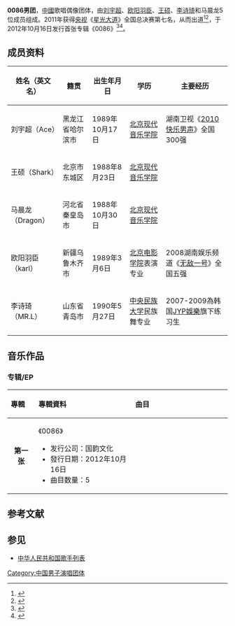 {{藝人
| 姓名     = 0086男团
| 類型     = 组合
| 圖片     =
| 圖片尺寸 = 
| 圖片簡介 = 
| 出道日期 = 2012年10月16日
| 出生地點 = {{CHN}}[[北京市|北京市]]
| 語言     = [[华语|华语]] 
| 音樂類型 = [[华语流行音乐|华语流行音乐]]
| 活躍年代 = 2012年—至今
| 代表作   = 《BAHA》
| 唱片公司 = [[国韵文化|国韵文化]](2012-至今) 
| 經紀公司 = [[国韵文化|国韵文化]](2012-至今) 
| 網站     =  
| 獎項     = 2011年CCTV-3《星光大道》总决赛第七名
}}
'''0086男团'''，[[中國|中國]]歌唱偶像团体，由[[刘宇超|刘宇超]]、[[欧阳羽臣|欧阳羽臣]]、[[王硕_(歌手)|王硕]]、[[李诗琦|李诗琦]]和马晨龙5位成员组成。2011年获得[[中国中央电视台|央视]]《[[星光大道_(央视节目)|星光大道]]》全国总决赛第七名，从而出道<ref>{{Cite web |url=http://bjyouth.ynet.com/3.1/1210/19/7538889.html |title=走出“星光大道” 0086男团步上音乐路 |accessdate=2013-10-20 |archive-date=2012-11-05 |archive-url=https://web.archive.org/web/20121105150604/http://bjyouth.ynet.com/3.1/1210/19/7538889.html |dead-url=yes }}</ref><ref>{{Cite web |url=http://ent.sina.com.cn/y/2013-07-29/15483975006.shtml |title=0086男团再登星光大道 同名专辑受好评 |accessdate=2013-10-20 |archive-date=2013-10-21 |archive-url=https://web.archive.org/web/20131021053217/http://ent.sina.com.cn/y/2013-07-29/15483975006.shtml |dead-url=no }}</ref>，于2012年10月16日发行首张专辑《0086》<ref>{{Cite web |url=http://news.enorth.com.cn/system/2012/10/19/010152032.shtml |title=0086男团首发同名专辑 |accessdate=2013-10-20 |archive-date=2016-03-04 |archive-url=https://web.archive.org/web/20160304104641/http://news.enorth.com.cn/system/2012/10/19/010152032.shtml |dead-url=no }}</ref><ref>{{Cite web |url=http://music.yule.sohu.com/20130829/n385393558.shtml |title=0086男团宣传期受邀不断 访谈现场大秀复古舞 |accessdate=2013-10-20 |archive-date=2019-01-11 |archive-url=https://web.archive.org/web/20190111074750/http://music.yule.sohu.com/20130829/n385393558.shtml |dead-url=no }}</ref>。

==成员资料==
{| class="wikitable"
|-
! 姓名（英文名） !! 籍贯  !!出生年月日 !!学历  !!主要经历
|-
| 刘宇超（Ace）||黑龙江省哈尔滨市||1989年10月17日||[[北京现代音乐学院|北京现代音乐学院]]||湖南卫视《[[2010快乐男声|2010快乐男声]]》全国300强  
|-
| 王硕（Shark）||北京市东城区||1988年8月23日||[[北京现代音乐学院|北京现代音乐学院]]||  
|-
| 马晨龙（Dragon）||河北省秦皇岛市||1988年10月30日||[[北京现代音乐学院|北京现代音乐学院]]||   
|-
| 欧阳羽臣（karl）||新疆乌鲁木齐市||1989年3月6日||[[北京电影学院|北京电影学院]]表演专业||2008湖南娱乐频道《[[无敌一号|无敌一号]]》全国五强  
|-
| 李诗琦（MR.L）||山东省青岛市||1990年5月27日||[[中央民族大学|中央民族大学]]民族舞专业||2007-2009為韩国[[JYP娛樂|JYP娛樂]]旗下练习生
|}

==音乐作品==
===专辑/EP===
{| class="wikitable"
!align="left" width="80px"| 專輯 
!align="left" width="350px"| 專輯資料
!align="left" width="400px"| 曲目
|-
|align="center"| '''第一张'''
|align="left"| 《0086》
* 发行公司：国韵文化 
* 發行日期：2012年10月16日 
* 曲目数量：5 
|align="left" style="font-size: 85%;"|
{{hidden|曲目|
# BAHA【MV】<ref>[http://v.yinyuetai.com/video/541586 0086男团《BAHA》官方高清MV]</ref> 
# 盗梦者【MV】 
# 地球两边 
# 不想错过你 
# 一定 
}}
|}
==参考文献==
{{reflist}}

==参见==
*[[中华人民共和国歌手列表|中华人民共和国歌手列表]]

[[Category:中国男子演唱团体|Category:中国男子演唱团体]]